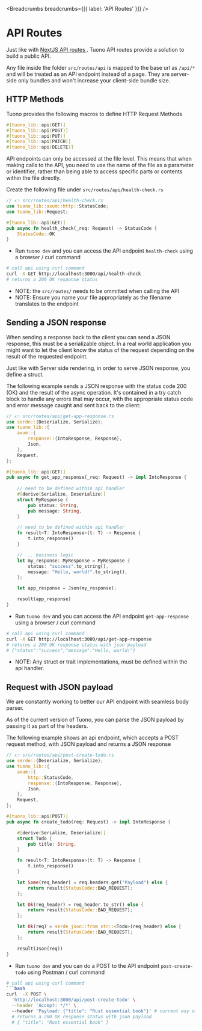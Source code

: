 
<MetaTags
  title="Tuono - API routes"
  canonical="https://tuono.dev/documentation/routing/api-routes"
/>


<Breadcrumbs breadcrumbs={[{ label: 'API Routes' }]} />

# API Routes

Just like with [NextJS API routes ](https://nextjs.org/docs/pages/building-your-application/routing/api-routes). Tuono API routes provide a solution to build a public API.

Any file inside the folder `src/routes/api` is mapped to the base url as `/api/*` and will be treated as an API endpoint instead of a page. They are server-side only bundles and won't increase your client-side bundle size.

## HTTP Methods

Tuono provides the following macros to define HTTP Request Methods

```rs
#[tuono_lib::api(GET)]
#[tuono_lib::api(POST)]
#[tuono_lib::api(PUT)]
#[tuono_lib::api(PATCH)]
#[tuono_lib::api(DELETE)]
```

API endpoints can only be accessed at the file level. This means that when making calls to the API, you need to use the name of the file as a parameter or identifier, rather than being able to access specific parts or contents within the file directly.

Create the following file under `src/routes/api/health-check.rs`

```rust
// 👉 src/routes/api/health-check.rs
use tuono_lib::axum::http::StatusCode;
use tuono_lib::Request;

#[tuono_lib::api(GET)]
pub async fn health_check(_req: Request) -> StatusCode {
    StatusCode::OK
}
```
- Run `tuono dev` and you can access the API endpoint `health-check` using a browser / curl command
```bash
# call api using curl command
curl -X GET http://localhost:3000/api/health-check 
# returns a 200 OK response status
```
- NOTE: the `src/routes/` needs to be ommitted when calling the API
- NOTE: Ensure you name your file appropriately as the filename translates to the endpoint


## Sending a JSON response

When sending a response back to the client you can send a JSON response, this must be a serializable object. In a real world application you might want to let the client know the status of the request depending on the result of the requested endpoint.

Just like with Server side rendering, in order to serve JSON response, you define a struct.

The following example sends a JSON response with the status code 200 (OK) and the result of the async operation. It's contained in a try catch block to handle any errors that may occur, with the appropriate status code and error message caught and sent back to the client:

```rust
// 👉 src/routes/api/get-app-response.rs
use serde::{Deserialize, Serialize};
use tuono_lib::{
    axum::{        
        response::{IntoResponse, Response},
        Json,
    },
    Request,
};

#[tuono_lib::api(GET)]
pub async fn get_app_response(_req: Request) -> impl IntoResponse {
    
    // need to be defined within api handler
    #[derive(Serialize, Deserialize)]
    struct MyResponse {
        pub status: String,
        pub message: String,
    }

    // need to be defined within api handler
    fn result<T: IntoResponse>(t: T) -> Response {
        t.into_response()
    }

    // ... business logic
    let my_response: MyResponse = MyResponse {
        status: "success".to_string(),
        message: "Hello, world!".to_string(),
    };

    let app_response = Json(my_response);

    result(app_response)
}
```
- Run `tuono dev` and you can access the API endpoint `get-app-response` using a browser / curl command
```bash
# call api using curl command
curl -X GET http://localhost:3000/api/get-app-response
# returns a 200 OK response status with json payload
# {"status":"success","message":"Hello, world!"}
```
- NOTE: Any struct or trait implementations, must be defined within the api handler.

## Request with JSON payload

We are constantly working to better our API endpoint with seamless body parser. 

As of the current version of Tuono, you can parse the JSON payload by passing it as part of the headers.

The following example shows an api endpoint, which accepts a POST request method, with JSON
payload and returns a JSON response

```rs
// 👉 src/routes/api/post-create-todo.rs
use serde::{Deserialize, Serialize};
use tuono_lib::{
    axum::{
        http::StatusCode,
        response::{IntoResponse, Response},
        Json,
    },
    Request,
};

#[tuono_lib::api(POST)]
pub async fn create_todo(req: Request) -> impl IntoResponse {

    #[derive(Serialize, Deserialize)]
    struct Todo {
        pub title: String,
    }

    fn result<T: IntoResponse>(t: T) -> Response {
        t.into_response()
    }

    let Some(req_header) = req.headers.get("Payload") else {
        return result(StatusCode::BAD_REQUEST);
    };

    let Ok(req_header) = req_header.to_str() else {
        return result(StatusCode::BAD_REQUEST);
    };

    let Ok(req) = serde_json::from_str::<Todo>(req_header) else {
        return result(StatusCode::BAD_REQUEST);
    };

    result(Json(req))
}
```

- Run `tuono dev` and you can do a POST to the API endpoint `post-create-todo` using Postman / curl command

```bash
# call api using curl command
```bash
curl  -X POST \
  'http://localhost:3000/api/post-create-todo' \
  --header 'Accept: */*' \  
  --header 'Payload: {"title": "Rust essential book"}' # current way of passing payload
  # returns a 200 OK response status with json payload
  # { "title": "Rust essential book" }
```